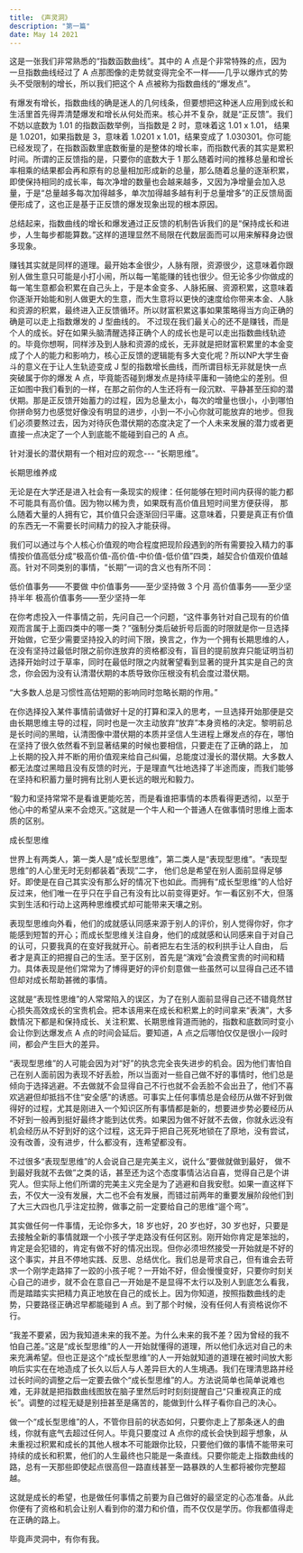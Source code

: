 ```yaml
---
title: 《声灵洞》
description: "第一篇"
date: May 14 2021
---
```



这是一张我们非常熟悉的“指数函数曲线”。其中的 A 点是个非常特殊的点，因为一旦指数曲线经过了 A 点那图像的走势就变得完全不一样——几乎以爆炸式的势头不受限制的增长，所以我们把这个 A 点被称为指数曲线的“爆发点”。

有爆发有增长，指数曲线的确是迷人的几何线条，但要想把这种迷人应用到成长和生活里首先得弄清楚爆发和增长从何处而来。核心并不复杂，就是“正反馈”。我们不妨以底数为 1.01 的指数函数举例，当指数是 2 时，意味着这 1.01 x 1.01， 结果是 1.0201，如果指数是 3，意味着 1.0201 x 1.01，结果变成了 1.030301。你可能已经发现了，在指数函数里底数衡量的是整体的增长率，而指数代表的其实是累积时间。所谓的正反馈指的是，只要你的底数大于 1 那么随着时间的推移总量和增长率相乘的结果都会再和原有的总量相加形成新的总量，那么随着总量的逐渐积累，即使保持相同的成长率，每次净增的数量也会越来越多，又因为净增量会加入总量，于是“总量越多每次加得越多，单次加得越多越有利于总量增多”的正反馈局面便形成了，这也正是基于正反馈的爆发现象出现的根本原因。

总结起来，指数曲线的增长和爆发通过正反馈的机制告诉我们的是“保持成长和进步，人生每步都能算数。”这样的道理显然不局限在代数层面而可以用来解释身边很多现象。

赚钱其实就是同样的道理。最开始本金很少，人脉有限，资源很少，这意味着你跟别人做生意只可能是小打小闹，所以每一笔能赚的钱也很少。但无论多少你做成的每一笔生意都会积累在自己头上，于是本金变多、人脉拓展、资源积累，这意味着你逐渐开始能和别人做更大的生意，而大生意将以更快的速度给你带来本金、人脉和资源的积累，最终进入正反馈循环。所以财富积累这事如果策略得当方向正确的确是可以走上指数爆发的 J 型曲线的。 
不过现在我们最关心的还不是赚钱，而是个人的成长。好在如果头脑清醒选择正确个人的成长也是可以走出指数曲线轨迹的。毕竟你想啊，同样涉及到人脉和资源的成长，无非就是把财富积累里的本金变成了个人的能力和影响力，核心正反馈的逻辑能有多大变化呢？所以NP大学生奋斗的意义在于让人生轨迹变成 J 型的指数增长曲线，而所谓目标无非就是快一点突破属于你的爆发 A 点，毕竟能否碰到爆发点是持续平庸和一骑绝尘的差别。但正如图中我们看到的一样，在那之前你的人生还将有一段沉默、平静甚至压抑的潜伏期。那是正反馈开始蓄力的过程，因为总量太小，每次的增量也很小，小到哪怕你拼命努力也感觉好像没有明显的进步，小到一不小心你就可能放弃的地步。但我们必须要熬过去，因为对待灰色潜伏期的态度决定了一个人未来发展的潜力或者更直接一点决定了一个人到底能不能碰到自己的 A 点。

针对漫长的潜伏期有一个相对应的观念--- “长期思维”。


长期思维养成

无论是在大学还是进入社会有一条现实的规律：任何能够在短时间内获得的能力都不可能具有高价值。因为物以稀为贵，如果既有高价值且短时间里方便获得， 那么随着大量的人拥有它，其价值只会逐渐回归平庸。这意味着，只要是真正有价值的东西无一不需要长时间精力的投入才能获得。

我们可以通过与个人核心价值观的吻合程度把现阶段遇到的所有需要投入精力的事情按价值高低分成“极高价值-高价值-中价值-低价值”四类，越契合价值观价值越高。针对不同类别的事情，“长期”一词的含义也有所不同：

低价值事务——不要做
中价值事务——至少坚持做 3 个月
高价值事务——至少坚持半年
极高价值事务——至少坚持一年

在你考虑投入一件事情之前，先问自己一个问题，“这件事务针对自己现有的价值观而言属于上面四类中的哪一类？”强制分类后破折号后面的时限就是你一旦选择开始做，它至少需要坚持投入的时间下限，换言之，作为一个拥有长期思维的人，在没有坚持过最低时限之前你连放弃的资格都没有，盲目的提前放弃只能证明当初选择开始时过于草率，同时在最低时限之内就奢望看到显著的提升其实是自己的贪念，你会因为没有认清潜伏期的本质导致你压根没有机会度过潜伏期。

“大多数人总是习惯性高估短期的影响同时忽略长期的作用。”

在你选择投入某件事情前请做好十足的打算和深入的思考，一旦选择开始那便是交由长期思维主导的过程，同时也是一次主动放弃“放弃”本身资格的决定。黎明前总是长时间的黑暗，认清图像中潜伏期的本质并坚信人生进程上爆发点的存在，哪怕在坚持了很久依然看不到显著结果的时候也要相信，只要走在了正确的路上， 加上长期的投入并不断的用价值观来给自己纠偏，总能度过漫长的潜伏期。大多数人都无法度过黑暗且没有反馈的时光，于是理直气壮地选择了半途而废，而我们能够在坚持和积蓄力量时拥有比别人更长远的眼光和毅力。

“毅力和坚持常常不是看谁更能吃苦，而是看谁把事情的本质看得更透彻，以至于他心中的希望从来不会熄灭。”这就是一个牛人和一个普通人在做事情时思维上面本质的区别。


成长型思维

世界上有两类人，第一类人是“成长型思维”，第二类人是“表现型思维”。“表现型思维”的人心里无时无刻都装着“表现”二字， 他们总是希望在别人面前显得足够好。即使是在自己其实没有那么好的情况下也如此。而拥有“成长型思维”的人恰好反过来，他们唯一在乎只在乎自己有没有比以前变得更好。乍一看区别不大，但落实到生活和行动上这两种思维模式却可能带来天壤之别。

表现型思维向外看，他们的成就感认同感来源于别人的评价，别人觉得你好，你才能感到短暂的开心；而成长型思维关注自身，他们的成就感和认同感来自于对自己的认可，只要我真的在变好我就开心。前者把左右生活的权利拱手让人自由， 后者才是真正的把握自己的生活。至于区别，首先是“演戏”会浪费宝贵的时间和精力。具体表现是他们常常为了博得更好的评价刻意做一些虽然可以显得自己还不错但却对成长帮助甚微的事情。

这就是“表现性思维”的人常常陷入的误区，为了在别人面前显得自己还不错竟然甘心损失高效成长的宝贵机会。把本该用来在成长和积累上的时间拿来“表演”，大多数情况下都是和保持成长、关注积累、长期思维背道而驰的，指数和底数同时变小会让你到达爆发点 A 点的时间会延后。要知道，A 点之后哪怕仅仅是很小一段时间，都会产生巨大的差异。

 “表现型思维”的人可能会因为对“好”的执念完全丧失进步的机会。因为他们害怕自己在别人面前因为表现不好丢脸，所以当面对一些自己做不好的事情时，他们总是倾向于选择逃避。不去做就不会显得自己不行也就不会丢脸不会出丑了，他们不喜欢逃避但却抵挡不住“安全感”的诱惑。可事实上任何事情总是会经历从做不好到做得好的过程，尤其是刚进入一个知识区所有事情都是新的，想要进步势必要经历从不好到一般再到挺好最终才能到达优秀。如果因为做不好就不去做，你就永远没有机会经历从不好到好的这个过程，这无异于把自己死死地锁在了原地，没有尝试，没有改善，没有进步，什么都没有，连希望都没有。

不过很多“表现型思维”的人会说自己是完美主义，说什么“要做就做到最好， 做不到最好我就不去做”之类的话，甚至还为这个态度事情沾沾自喜，觉得自己是个讲究人。但实际上他们所谓的完美主义完全是为了逃避和自我安慰。如果一直这样下去，不仅大一没有发展，大二也不会有发展，而错过前两年的重要发展阶段他们到了大三大四也几乎注定拉胯，做事之前一定要给自己的思维“遛个弯”。

其实做任何一件事情，无论你多大，18 岁也好，20 岁也好，30 岁也好，只要是去接触全新的事情就跟一个小孩子学走路没有任何区别。刚开始你肯定是笨拙的， 肯定是会犯错的，肯定有做不好的情况出现。但你必须坦然接受一开始就是不好的这个事实，并且不停地实践、反思、总结优化。我们总是苛求自己，但有谁会去苛求一个刚学走路摔了一跤的小孩子呢？一开始不好，但会慢慢变好，只要你时刻关心自己的进步，就不会在意自己一开始是不是显得不太行以及别人到底怎么看我，而是踏踏实实把精力真正地放在自己的成长上。因为你知道，按照指数曲线的走势，只要路径正确迟早都能碰到 A 点。到了那个时候，没有任何人有资格说你不行。

“我差不要紧，因为我知道未来的我不差。为什么未来的我不差？因为曾经的我不怕自己差。”这是“成长型思维”的人一开始就懂得的道理，所以他们永远对自己的未来充满希望。但也正是这个“成长型思维”的人一开始就知道的道理在被时间放大影响后实实在在地造成了长久以后人与人差异巨大的人生境遇。我们在理清思路并经过长时间的调整之后一定要去做个“成长型思维”的人。方法说简单也简单说难也难，无非就是把指数曲线图放在脑子里然后时时刻刻提醒自己“只重视真正的成长”。调整的过程无疑是别扭甚至是痛苦的，能做到什么样子看你自己的决心。

做一个“成长型思维”的人，不管你目前的状态如何，只要你走上了那条迷人的曲线，你就有底气去超过任何人。毕竟只要度过 A 点你的成长会快到超乎想象，从未重视过积累和成长的其他人根本不可能跟你比较，只要他们做的事情不能带来可持续的成长和积累，他们的人生最终也只能是一条直线。只要你能走上指数曲线的路，总有一天那些即使起点很高但一路直线甚至一路暴跌的人生都将被你完整超越。

这就是成长的希望，也是做任何事情之前要为自己做好的最坚定的心态准备。从此你便有了资格和机会让别人看到你的潜力和价值，而不仅仅是学历。你我都值得走在正确的路上。

毕竟声灵洞中，有你有我。 
 

